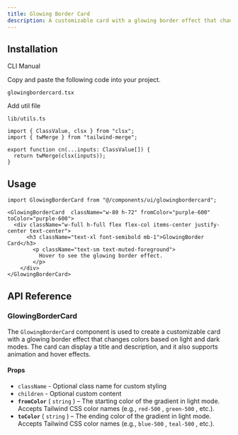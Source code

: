 ```yaml
---
title: Glowing Border Card
description: A customizable card with a glowing border effect that changes colors based on light and dark modes.
---
```


<ComponentPreview
  name="glowingbordercard-demo"
  description="A card with a glowing border that changes colors in light and dark modes."
/>

## Installation

<Tabs defaultValue="cli" className="w-full">
  <TabsList>
    <TabsTrigger value="cli">CLI</TabsTrigger>
    <TabsTrigger value="manual">Manual</TabsTrigger>
  </TabsList>
  <TabsContent value="cli">
    <PkgOptions name="glowingbordercard" />
  </TabsContent>
  <TabsContent value="manual">
    <Steps>

<Step>Copy and paste the following code into your project.</Step>
<p>
  <code>glowingbordercard.tsx</code>
</p>
<ComponentSource name="glowingbordercard" />

<Step>Add util file</Step>

<p>
  <code>lib/utils.ts</code>
</p>

```tsx
import { ClassValue, clsx } from "clsx";
import { twMerge } from "tailwind-merge";

export function cn(...inputs: ClassValue[]) {
  return twMerge(clsx(inputs));
}
```

</Steps>
  </TabsContent>
</Tabs>

## Usage

```tsx
import GlowingBorderCard from "@/components/ui/glowingbordercard";
```

```tsx
<GlowingBorderCard  className="w-80 h-72" fromColor="purple-600" toColor="purple-600">
  <div className="w-full h-full flex flex-col items-center justify-center text-center">
      <h3 className="text-xl font-semibold mb-1">GlowingBorder Card</h3> 
        <p className="text-sm text-muted-foreground">
          Hover to see the glowing border effect. 
        </p>
    </div>
</GlowingBorderCard>
```

## API Reference

### GlowingBorderCard

The `GlowingBorderCard` component is used to create a customizable card with a glowing border effect that changes colors based on light and dark modes. The card can display a title and description, and it also supports animation and hover effects.

#### Props

- `className` - Optional class name for custom styling
- `children` - Optional custom content 
- **`fromColor`** ( `string` ) – The starting color of the gradient in light mode. Accepts Tailwind CSS color names (e.g., `red-500` , `green-500` , etc.).
- **`toColor`** ( `string` ) – The ending color of the gradient in light mode. Accepts Tailwind CSS color names (e.g., `blue-500` , `teal-500` , etc.).